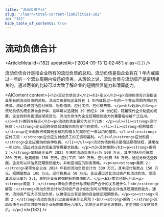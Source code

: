 ```yaml
---
title: "流动负债合计"
slug: "/learn/total-current-liabilities-182"
id: "182"
hide_table_of_contents: true
---
```



# 流动负债合计

<ArticleMeta id={182} updatedAt={'2024-09-13 12:02:46'} alias={`[]`} />
<div className='border-solid border-b border-t-0 my-4 border-[var(--ifm-color-gray-300)]' />

流动负债合计是指企业所有的流动负债的总和。流动负债是指企业将在 1 年内或超过一年的一个营业周期内偿还的债务。从理论上说，流动负债与流动资产是密切相关的，通过两者的比较可以大致了解企业的短期偿债能力和清算能力。

<AIContent content={`<h2>流动负债合计</h2><h3>定义</h3><p>流动负债合计是指企业所有的流动负债的总和。流动负债是指企业将在 1 年内或超过一年的一个营业周期内偿还的债务。流动负债包括应付账款、短期借款、应付工资、应付税费等。</p><h3>起源</h3><p>流动负债的概念源自会计学，最早可以追溯到 19 世纪末 20 世纪初，随着现代企业制度的发展，企业的财务管理逐渐规范化，流动负债作为企业短期偿债能力的重要指标被广泛应用。</p><h3>类别与特点</h3><p>流动负债主要分为以下几类：</p><ul><li><strong>应付账款：</strong>企业因购买商品或服务而应支付的款项。</li><li><strong>短期借款：</strong>企业向银行或其他金融机构借入的期限在一年以内的借款。</li><li><strong>应付工资：</strong>企业应支付给员工的工资和福利。</li><li><strong>应付税费：</strong>企业应缴纳的各种税费。</li></ul><p>流动负债的特点是偿还期限较短，通常在一年以内，因此对企业的现金流管理要求较高。</p><h3>具体案例</h3><p><strong>案例 1：</strong>某制造企业在 2023 年末的流动负债合计为 500 万元，其中包括应付账款 200 万元，短期借款 150 万元，应付工资 100 万元，应付税费 50 万元。通过分析这些数据，企业可以评估其短期偿债能力，并制定相应的财务策略。</p><p><strong>案例 2：</strong>某零售企业在 2024 年初的流动负债合计为 300 万元，其中应付账款占 150 万元，短期借款占 100 万元，应付税费占 50 万元。企业通过对比流动资产和流动负债，发现其流动比率为 2:1，表明企业有较强的短期偿债能力。</p><h3>常见问题</h3><p><strong>问题 1：</strong>流动负债合计与流动资产合计的关系是什么？<br/><strong>解答：</strong>流动负债合计与流动资产合计的比较可以帮助企业评估其短期偿债能力。通常，流动资产应大于流动负债，以确保企业有足够的资金偿还短期债务。</p><p><strong>问题 2：</strong>流动负债合计过高会带来什么风险？<br/><strong>解答：</strong>流动负债合计过高可能导致企业短期偿债压力增大，影响企业的现金流管理，甚至可能引发财务危机。</p>`} id={182} />
